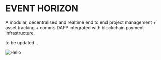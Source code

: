 # EVENT HORIZON


A modular, decentralised and realtime end to end project management + asset tracking + comms DAPP integrated with blockchain payment infrastructure.

to be updated...


<Image src="/PI0 V1.0.png" alt="Hello" width={640} height={500} />

